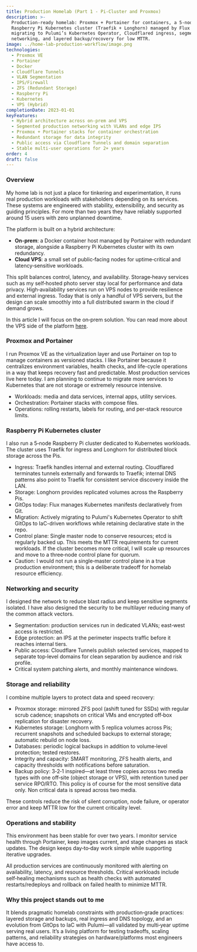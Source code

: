 ```yaml
---
title: Production Homelab (Part 1 - Pi-Cluster and Proxmox)
description: >-
  Production-ready homelab: Proxmox + Portainer for containers, a 5-node
  Raspberry Pi Kubernetes cluster (Traefik + Longhorn) managed by Flux and
  migrating to Pulumi’s Kubernetes Operator, Cloudflared ingress, segmented
  networking, and layered backup/recovery for low MTTR.
image: ../home-lab-production-workflow/image.png
technologies:
  - Proxmox VE
  - Portainer
  - Docker
  - Cloudflare Tunnels
  - VLAN Segmentation
  - IPS/Firewall
  - ZFS (Redundant Storage)
  - Raspberry Pi
  - Kubernetes
  - VPS (Hybrid)
completionDate: 2023-01-01
keyFeatures:
  - Hybrid architecture across on-prem and VPS
  - Segmented production networking with VLANs and edge IPS
  - Proxmox + Portainer stacks for container orchestration
  - Redundant storage for data integrity
  - Public access via Cloudflare Tunnels and domain separation
  - Stable multi-user operations for 2+ years
order: 4
draft: false
---
```


### Overview

My home lab is not just a place for tinkering and experimentation, it runs real production workloads with stakeholders depending on its services. These systems are engineered with stability, extensibility, and security as guiding principles. For more than two years they have reliably supported around 15 users with zero unplanned downtime.

The platform is built on a hybrid architecture:

- **On‑prem**: a Docker container host managed by Portainer with redundant storage, alongside a Raspberry Pi Kubernetes cluster with its own redundancy.
- **Cloud VPS**: a small set of public‑facing nodes for uptime‑critical and latency‑sensitive workloads.

This split balances control, latency, and availability. Storage‑heavy services such as my self‑hosted photo server stay local for performance and data privacy. High‑availability services run on VPS nodes to provide resilience and external ingress. Today that is only a handful of VPS servers, but the design can scale smoothly into a full distributed swarm in the cloud if demand grows.

In this article I will focus on the on‑prem solution. You can read more about the VPS side of the platform [here](/projects/production-homelab-part-2-vps).

### Proxmox and Portainer

I run Proxmox VE as the virtualization layer and use Portainer on top to manage containers as versioned stacks. I like Portainer because it centralizes environment variables, health checks, and life-cycle operations in a way that keeps recovery fast and predictable. Most production services live here today. I am planning to continue to migrate more services to Kubernetes that are not storage or extremely resource intensive.

- Workloads: media and data services, internal apps, utility services.
- Orchestration: Portainer stacks with compose files.
- Operations: rolling restarts, labels for routing, and per‑stack resource limits.

### Raspberry Pi Kubernetes cluster

I also run a 5‑node Raspberry Pi cluster dedicated to Kubernetes workloads. The cluster uses Traefik for ingress and Longhorn for distributed block storage across the Pis.

- Ingress: Traefik handles internal and external routing. Cloudflared terminates tunnels externally and forwards to Traefik; internal DNS patterns also point to Traefik for consistent service discovery inside the LAN.
- Storage: Longhorn provides replicated volumes across the Raspberry Pis.
- GitOps today: Flux manages Kubernetes manifests declaratively from Git.
- Migration: Actively migrating to Pulumi's Kubernetes Operator to shift GitOps to IaC-driven workflows while retaining declarative state in the repo.
- Control plane: Single master node to conserve resources; etcd is regularly backed up. This meets the MTTR requirements for current workloads. If the cluster becomes more critical, I will scale up resources and move to a three‑node control plane for quorum.
- Caution: I would not run a single‑master control plane in a true production environment; this is a deliberate tradeoff for homelab resource efficiency.

### Networking and security

I designed the network to reduce blast radius and keep sensitive segments isolated. I have also designed the security to be multilayer reducing many of the common attack vectors.

- Segmentation: production services run in dedicated VLANs; east‑west access is restricted.
- Edge protection: an IPS at the perimeter inspects traffic before it reaches internal tiers.
- Public access: Cloudflare Tunnels publish selected services, mapped to separate top‑level domains for clean separation by audience and risk profile.
- Critical system patching alerts, and monthly maintenance windows.

### Storage and reliability

I combine multiple layers to protect data and speed recovery:

- Proxmox storage: mirrored ZFS pool (ashift tuned for SSDs) with regular scrub cadence; snapshots on critical VMs and encrypted off‑box replication for disaster recovery.
- Kubernetes storage: Longhorn with 5 replica volumes across Pis; recurrent snapshots and scheduled backups to external storage; automatic rebuild on node loss.
- Databases: periodic logical backups in addition to volume‑level protection; tested restores.
- Integrity and capacity: SMART monitoring, ZFS health alerts, and capacity thresholds with notifications before saturation.
- Backup policy: 3‑2‑1 inspired—at least three copies across two media types with one off‑site (object storage or VPS), with retention tuned per service RPO/RTO. This policy is of course for the most sensitive data only. Non critical data is spread across two media.

These controls reduce the risk of silent corruption, node failure, or operator error and keep MTTR low for the current criticality level.

### Operations and stability

This environment has been stable for over two years. I monitor service health through Portainer, keep images current, and stage changes as stack updates. The design keeps day‑to‑day work simple while supporting iterative upgrades.

All production services are continuously monitored with alerting on availability, latency, and resource thresholds. Critical workloads include self‑healing mechanisms such as health checks with automated restarts/redeploys and rollback on failed health to minimize MTTR.

### Why this project stands out to me

It blends pragmatic homelab constraints with production‑grade practices: layered storage and backups, real ingress and
DNS topology, and an evolution from GitOps to IaC with Pulumi—all validated by multi‑year uptime serving real users.
It’s a living platform for testing tradeoffs, scaling patterns, and reliability strategies on hardware/platforms most engineers have access to.
